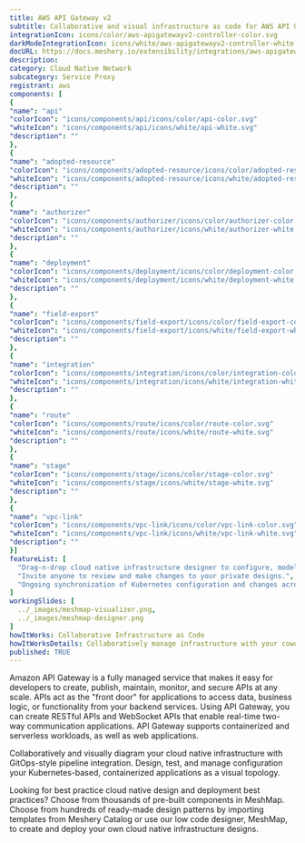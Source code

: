 ```yaml
---
title: AWS API Gateway v2
subtitle: Collaborative and visual infrastructure as code for AWS API Gateway v2
integrationIcon: icons/color/aws-apigatewayv2-controller-color.svg
darkModeIntegrationIcon: icons/white/aws-apigatewayv2-controller-white.svg
docURL: https://docs.meshery.io/extensibility/integrations/aws-apigatewayv2-controller
description: 
category: Cloud Native Network
subcategory: Service Proxy
registrant: aws
components: [
{
"name": "api"
"colorIcon": "icons/components/api/icons/color/api-color.svg"
"whiteIcon": "icons/components/api/icons/white/api-white.svg"
"description": ""
},
{
"name": "adopted-resource"
"colorIcon": "icons/components/adopted-resource/icons/color/adopted-resource-color.svg"
"whiteIcon": "icons/components/adopted-resource/icons/white/adopted-resource-white.svg"
"description": ""
},
{
"name": "authorizer"
"colorIcon": "icons/components/authorizer/icons/color/authorizer-color.svg"
"whiteIcon": "icons/components/authorizer/icons/white/authorizer-white.svg"
"description": ""
},
{
"name": "deployment"
"colorIcon": "icons/components/deployment/icons/color/deployment-color.svg"
"whiteIcon": "icons/components/deployment/icons/white/deployment-white.svg"
"description": ""
},
{
"name": "field-export"
"colorIcon": "icons/components/field-export/icons/color/field-export-color.svg"
"whiteIcon": "icons/components/field-export/icons/white/field-export-white.svg"
"description": ""
},
{
"name": "integration"
"colorIcon": "icons/components/integration/icons/color/integration-color.svg"
"whiteIcon": "icons/components/integration/icons/white/integration-white.svg"
"description": ""
},
{
"name": "route"
"colorIcon": "icons/components/route/icons/color/route-color.svg"
"whiteIcon": "icons/components/route/icons/white/route-white.svg"
"description": ""
},
{
"name": "stage"
"colorIcon": "icons/components/stage/icons/color/stage-color.svg"
"whiteIcon": "icons/components/stage/icons/white/stage-white.svg"
"description": ""
},
{
"name": "vpc-link"
"colorIcon": "icons/components/vpc-link/icons/color/vpc-link-color.svg"
"whiteIcon": "icons/components/vpc-link/icons/white/vpc-link-white.svg"
"description": ""
}]
featureList: [
  "Drag-n-drop cloud native infrastructure designer to configure, model, and deploy your workloads.",
  "Invite anyone to review and make changes to your private designs.",
  "Ongoing synchronization of Kubernetes configuration and changes across any number of clusters."
]
workingSlides: [
  ../_images/meshmap-visualizer.png,
  ../_images/meshmap-designer.png
]
howItWorks: Collaborative Infrastructure as Code
howItWorksDetails: Collaboratively manage infrastructure with your coworkers synchronously sharing the same designs.
published: TRUE
---
```

<p>
Amazon API Gateway is a fully managed service that makes it easy for developers to create, publish, maintain, monitor, and secure APIs at any scale. APIs act as the "front door" for applications to access data, business logic, or functionality from your backend services. Using API Gateway, you can create RESTful APIs and WebSocket APIs that enable real-time two-way communication applications. API Gateway supports containerized and serverless workloads, as well as web applications.

</p>
<p>
    Collaboratively and visually diagram your cloud native infrastructure with GitOps-style pipeline integration. Design, test, and manage configuration your Kubernetes-based, containerized applications as a visual topology.
</p>
<p>
    Looking for best practice cloud native design and deployment best practices? Choose from thousands of pre-built components in MeshMap. Choose from hundreds of ready-made design patterns by importing templates from Meshery Catalog or use our low code designer, MeshMap, to create and deploy your own cloud native infrastructure designs.
</p>

